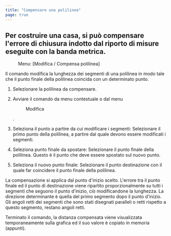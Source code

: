 ```yaml
---
title: "Compensare una polilinea"
page: true
---
```

## Per costruire una casa, si pu&#242; compensare l&#39;errore di chiusura indotto dal riporto di misure eseguite con la banda metrica.
 <Menu> Menu: [Modifica / Compensa polilinea] </Menu> 

Il comando modifica la lunghezza dei segmenti di una polilinea in modo tale che il punto finale della polilinea coincida con un determinato punto.


1. Selezionare la polilinea da compensare.

2. Avviare il comando da menu contestuale o dal menu <Menu>Modifica</Menu> .

3. <Bold> Seleziona il punto a partire da cui modificare i segmenti: </Bold>  Selezionare il primo punto della polilinea, a partire dal quale devono essere modificati i segmenti.

4. <Bold> Seleziona punto finale da spostare: </Bold>  Selezionare il punto finale della polilinea. Questo &#232; il punto che deve essere spostato sul nuovo punto.

5. <Bold> Seleziona il nuovo punto finale: </Bold>  Selezionare il punto destinazione con il quale far coincidere il punto finale della polilinea.




La compensazione si applica dal punto d&#39;inizio scelto. L&#39;errore tra il punto finale ed il punto di destinazione viene ripartito proporzionalmente su tutti i segmenti che seguono il punto d&#39;inizio, ci&#242; modificandone la lunghezza. La direzione determinante &#232; quella del primo segmento dopo il punto d&#39;inizio. Gli angoli retti dei segmenti che sono stati disegnati paralleli o retti rispetto a questo segmento, restano angoli retti.

Terminato il comando, la distanza compensata viene visualizzata temporaneamente sulla grafica ed il suo valore &#232; copiato in memoria (appunti).



